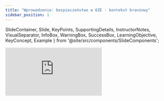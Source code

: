 ```yaml
---
title: "Wprowadzenie: bezpieczeństwo w OZE - kontekst branżowy"
sidebar_position: 1
---
```


  SlideContainer, 
  Slide, 
  KeyPoints, 
  SupportingDetails, 
  InstructorNotes,
  VisualSeparator,
  InfoBox,
  WarningBox,
  SuccessBox,
  LearningObjective,
  KeyConcept,
  Example
} from '@site/src/components/SlideComponents';

<SlideContainer>

<Slide title="🎥 Wprowadzenie: energetyka wiatrowa – bezpieczeństwo i ryzyko" type="info">

<SupportingDetails title="🎬 Materiał wideo">
<div style={{position: 'relative', paddingBottom: '56.25%', height: '0'}}>
  <iframe
    src="https://www.youtube.com/embed/-eCqMjbNQTA"
    title="YouTube video"
    style={{position: 'absolute', top: '0', left: '0', width: '100%', height: '100%'}}
    frameBorder="0"
    allow="accelerometer; autoplay; clipboard-write; encrypted-media; gyroscope; picture-in-picture; web-share"
    allowFullScreen
  />
</div>
</SupportingDetails>

<KeyPoints title="📊 Najważniejsze liczby (skrótem)">
- 🌍 5818 udokumentowanych wypadków turbin (stan na 31.03.2025); raportowanie mocno niedoszacowane (~91% pożarów poza statystykami)
- 🌊 Offshore 2023: 1679 incydentów (+94% r/r); 61,9 mln roboczogodzin (+39% r/r)
- 🕯️ 246 ofiar śmiertelnych w 180 wypadkach; 672 wypadki z obrażeniami
- 🪓 Łopaty: ~3800 awarii rocznie (~0,54%/rok przy ~700 tys. łopat); odłamki do 1 mili
- 🔥 Pożary: 478 zgłoszonych (2000–2024); szacunki 50–117 rocznie globalnie; pożary gondoli → 90% strat całkowitych/znacznych
- 🇵🇱 Polska: >9 GW mocy; rekord 6,7 GW (02.2022); liberalizacja 10H (2025) do 500–700 m; Baltic Power 1,2 GW od 2026
</KeyPoints>

<InstructorNotes>
**Kluczowa myśl**: bezpieczeństwo w energetyce wiatrowej to **aktywne zarządzanie ryzykiem**, a nie tylko zgodność z przepisami. Wzrost skali sektora oznacza większą ekspozycję na zdarzenia i większą odpowiedzialność po stronie inżynierów.

Na początek osadzam wątek w realnych danych. Bazy zdarzeń, takie jak SAS, dokumentują **5818 wypadków** do marca 2025 r., ale raportowanie jest **mocno niedoszacowane** – badania wskazują, że nawet **~91% pożarów** nie trafia do statystyk. To znaczy, że obraz ryzyka bywa zbyt „różowy” i musimy myśleć w kategoriach pełniejszej, często ukrytej ekspozycji.

W obszarze **offshore** widzimy dynamiczny wzrost: **1679 incydentów w 2023 r.** (około **+94% r/r**), przy rekordowych **61,9 mln roboczogodzin**. To nie tylko liczby – to konsekwencja pracy w środowisku trudniejszym technicznie i logistycznie, gdzie błędy kosztują więcej.

Z perspektywy skutków: do marca 2025 r. odnotowano **246 ofiar śmiertelnych w 180 wypadkach** oraz **672 wypadki z obrażeniami**. To uzmysławia, że mówimy o bezpieczeństwie **ludzi**, nie tylko urządzeń.

Technicznie najbardziej „kosztowne” są dwa zjawiska. Po pierwsze **awarie łopat** – szacunkowo **~3800 rocznie** (ok. **0,54%/rok** przy ~700 tys. łopat). Odłamki potrafią przemieszczać się na duże odległości, co rozszerza strefę ryzyka poza samą turbinę. Po drugie **pożary**, zwłaszcza **pożary gondoli**, które w **~90%** kończą się **całkowitą lub znaczną stratą**. Oficjalnie zebrano **478 pożarów (2000–2024)**, ale modele i dane ubezpieczeniowe sugerują **50–117 pożarów rocznie** globalnie.

Polski kontekst – incydenty: publicznie dostępne dane o zdarzeniach są ograniczone, ale sygnały ryzyka są wyraźne. Zanotowano rekordowe **ograniczenia wytwarzania (curtailment)** w kwietniu 2024 r., co ujawnia ryzyka **operacyjne i systemowe**. W badaniach wskazano na **transport ponadgabarytowy** jako krytyczne źródło incydentów (wypadki drogowe, rozbieżności dokumentacyjne). W eksploatacji pojawiają się **ekstremalne zjawiska wiatrowe**, susze wiatrowe i **oblodzenie/zrzut lodu** (udokumentowane przypadki do ~140 m), które zwiększają ekspozycję poza strefę turbiny. W obszarze **offshore Bałtyk** ryzyka obejmują potencjalne **wycieki olejów** (przekładnie, hydraulika, smary) oraz narażenia personelu (temperatura, **PEM**, hałas, prace w izolacji). Wniosek: konieczne są **ujednolicone rejestry incydentów**, szybkie raportowanie oraz priorytet na **prewencję pożarów gondoli** i **awarii łopat**.

Chcę, aby studenci zapamiętali trzy rzeczy: **(1) dane są niepełne, więc projektujemy z marginesem bezpieczeństwa**, **(2) monitorujemy kluczowe mechanizmy awarii – łopaty i źródła pożarów**, **(3) łączymy bezpieczeństwo ludzi, majątku i ciągłość pracy**. To wprowadzenie ustawia nas pod dalszą, metodyczną analizę ryzyka i dobór środków kontroli.
</InstructorNotes>

</Slide>

<Slide title="🎥 Wprowadzenie: fotowoltaika (PV) – bezpieczeństwo i ryzyko" type="info">

<SupportingDetails title="🎬 Materiał wideo">
<div style={{position: 'relative', paddingBottom: '56.25%', height: '0'}}>
  <iframe
    src="https://www.youtube.com/embed/9FtOgsZZzww?start=5"
    title="YouTube video"
    style={{position: 'absolute', top: '0', left: '0', width: '100%', height: '100%'}}
    frameBorder="0"
    allow="accelerometer; autoplay; clipboard-write; encrypted-media; gyroscope; picture-in-picture; web-share"
    allowFullScreen
  />
</div>

<div style={{position: 'relative', paddingBottom: '56.25%', height: '0', marginTop: '1rem'}}>
  <iframe
    src="https://www.youtube.com/embed/NeUOIFegm9c"
    title="YouTube video"
    style={{position: 'absolute', top: '0', left: '0', width: '100%', height: '100%'}}
    frameBorder="0"
    allow="accelerometer; autoplay; clipboard-write; encrypted-media; gyroscope; picture-in-picture; web-share"
    allowFullScreen
  />
</div>
</SupportingDetails>

<KeyPoints title="📊 Najważniejsze liczby (skrótem)">
- 🔥 Globalnie: ~0,0293 pożaru/MW/rok (≈29/GW/rok); duża zmienność między krajami
- 🌍 Włochy/Australia: 0,015–0,047; Niemcy/USA: &lt;0,0051 pożarów/MW/rok; Europa/NA: 0,02–0,03%/instalację/rok
- 🧩 Inicjacja pożarów (udział): złącza 17%, izolatory 15%, falowniki 14%, moduły 10%
- ⚡ Główna przyczyna: łuk elektryczny DC; często powiązany z błędami montażowymi i jakością złączy
- 🛠️ Inspekcje: 62% instalacji z problemami bezpieczeństwa (analiza 2021–2023); do 97% nieprawidłowości na dachach w audytach międzynarodowych
- 🇵🇱 Polska: brak jednolitego raportowania PSP; szacunki 308 pożarów (2018–2021) przy ~2,2 mln interwencji; sektor >22 GW (2025)
</KeyPoints>

<InstructorNotes>
**Teza**: w PV najczęściej zawodzą **połączenia i praktyka montażowa**, a kluczowym mechanizmem zapłonu jest **łuk elektryczny DC**. Skuteczne bezpieczeństwo wynika z jakości komponentów, standardów montażu i systematycznych inspekcji.

Zacznę od osadzenia w liczbach: globalnie obserwujemy ok. **29 pożarów na każdy GW mocy rocznie**, z dużą rozpiętością między krajami wynikającą z różnic w **raportowaniu** i **wymogach inspekcyjnych**. Na poziomie komponentów najczęściej pojawiają się problemy **złączy (ok. 17%)**, następnie **izolatorów (15%)** i **falowników (14%)**. To prowadzi wprost do wniosku, że kontrola jakości złączy, kompatybilność wtyk/gniazdo i sposób zaciskania są krytyczne.

Przyczyna źródłowa to **łuk elektryczny DC** – trudniejszy do wygaszenia niż w AC. Typowe scenariusze to: niekompatybilne złącza, niedociągnięte zaciski, wnikanie wilgoci, degradacja materiałów. Inspekcje międzynarodowe pokazują, że **problemy bezpieczeństwa są powszechne** (od setek projektów do setek tysięcy punktów danych), co potwierdza potrzebę **standaryzacji przeglądów** i **termografii** w utrzymaniu.

W Polsce brakuje spójnej ewidencji pożarów PV – dostępne liczby są **niepewne** i najpewniej **niedoszacowane**. Jednocześnie sektor urósł do **>22 GW**, a wiele mikroinstalacji powstało bez pełnych projektów inżynierskich. To zwiększa wagę **procedur odbioru**, **kontroli okresowych** i **edukacji instalatorów**. Przejście do dalszych części: będziemy łączyć te dane z metodami analizy ryzyka i doborem środków kontroli, m.in. **AFCI**, szybkie wyłączenie i standardy łączeniowe.
</InstructorNotes>

</Slide>

<Slide title="🎥 Wprowadzenie: biogaz – bezpieczeństwo i ryzyko" type="info">

<SupportingDetails title="🎬 Materiał wideo">
<div style={{position: 'relative', paddingBottom: '56.25%', height: '0'}}>
  <iframe
    src="https://www.youtube.com/embed/FI1FjNTqyKo"
    title="YouTube video"
    style={{position: 'absolute', top: '0', left: '0', width: '100%', height: '100%'}}
    frameBorder="0"
    allow="accelerometer; autoplay; clipboard-write; encrypted-media; gyroscope; picture-in-picture; web-share"
    allowFullScreen
  />
</div>
</SupportingDetails>

<KeyPoints title="📊 Najważniejsze liczby (skrótem)">
- 🧪 Dominujące zdarzenia: wybuchy gazów ≈69,3%, toksyczne emisje ≈21,3%, asfiksja ≈4%, pożary ≈2,7%
- 🧍‍♂️ Skutki: ≥51 ofiar śmiertelnych, 76 rannych (1990–2023, wybrane badania)
- 🇪🇺 Europa: 169 wypadków (1995–2014); w ostatniej dekadzie >800 zdarzeń na 13 171 stacji
- ⚠️ Poważne awarie: częstość ≈2,3×10⁻⁵/rok; większość poważnych zdarzeń od wycieków biogazu
- 📍 Geografia (Europa): gł. Niemcy (≈76%), następnie Francja (≈11%), Włochy (≈6%), UK (≈2%)
- 🇵🇱 Polska: ~400 instalacji, ~300 MW (2024); luka w publicznych statystykach incydentów
</KeyPoints>

<InstructorNotes>
**Teza**: w biogazowniach dominują **wybuchy metanu** i **emisje H₂S**, a ciężar skutków spada na personel pracujący na obiekcie. Bezpieczeństwo opiera się na kontroli procesu, wentylacji, detekcji gazów i reżimie prac niebezpiecznych.

W danych globalnych widać, że **wybuchy** stanowią około **69% zdarzeń**, a **toksyczne emisje** i **asfiksja** odpowiadają za znaczącą część pozostałych. Europejskie zestawienia pokazują **setki incydentów** na przestrzeni dekady, przy obliczonej częstości poważnych awarii rzędu **2,3×10⁻⁵/rok**. To potwierdza, że nawet przy dobrej kulturze bezpieczeństwa, **ryzyko resztkowe** wymaga stałej kontroli.

Najczęstsze mechanizmy: **wycieki/akumulacja biogazu**, **nadciśnienie i pęknięcia membran**, **prace gorące** bez właściwego gazfree i zezwoleń, a także **H₂S** w przestrzeniach zamkniętych. W praktyce oznacza to wymóg rygorystycznych procedur LOTO, gas detection, wentylacji, kategorii stref **ATEX** i kompetencji personelu.

W Polsce sektor jest mniejszy (**~400 instalacji**, **~300 MW**), ale występują **luki w ewidencji incydentów** i udokumentowane problemy środowiskowe (poferment, odory). Dlatego podkreślam: **projektowanie pod bezpieczeństwo procesu**, **monitoring gazów** i **standaryzacja prac niebezpiecznych** są kluczowe. To będzie punkt wyjścia do metod HAZOP/ETA/FTA w kolejnych częściach.
</InstructorNotes>

</Slide>

<Slide title="🎥 Wprowadzenie: magazyny energii (BESS) – bezpieczeństwo i ryzyko" type="info">

<SupportingDetails title="🎬 Materiał wideo">
<div style={{position: 'relative', paddingBottom: '56.25%', height: '0'}}>
  <iframe
    src="https://www.youtube.com/embed/_tyCV5RpLIY"
    title="YouTube video"
    style={{position: 'absolute', top: '0', left: '0', width: '100%', height: '100%'}}
    frameBorder="0"
    allow="accelerometer; autoplay; clipboard-write; encrypted-media; gyroscope; picture-in-picture; web-share"
    allowFullScreen
  />
</div>
</SupportingDetails>

<KeyPoints title="📊 Najważniejsze liczby (skrótem)">
- 📉 98% spadek awaryjności (2018–2024); wdrożenia USA 645→12 191 MWh przy wzroście incydentów 2→12
- 🔎 Przyczyny: sterowanie ≈46%, balance-of-system ≈43%, ogniwa/moduły ≈11%
- 🌏 Znane zdarzenia: Surprise (2019), Victorian Big Battery (2021), Moss Landing (2024–2025)
- 🇰🇷 Korea Płd.: 296 incydentów w H1 2025; 543 incydenty w 2024 r.
- 🇺🇸 USA: >25 tys. przypadków przegrzania/pożaru Li-ion (2017–2022)
- 🇵🇱 Polska: >2,5 GW zakontraktowane (aukcja 12/2024); poważne incydenty bateryjne (Gdańsk 2025, Warszawa 2024)
</KeyPoints>

<InstructorNotes>
**Teza**: współczesne BESS są coraz **bezpieczniejsze systemowo**, ale wciąż wrażliwe na błędy **sterowania**, **uszczelnień/środowiska** i **procedur reagowania**. Dominują przyczyny „pozasame ogniwa”, dlatego nacisk kładziemy na integrację i walidację systemu.

Na liczbach: obserwujemy **98% spadek wskaźnika awaryjności (2018–2024)**, mimo wielokrotnego wzrostu wdrożeń. Analizy EPRI/PNNL/TWAICE wskazują, że **~89% awarii** to sterowanie i komponenty równowagi systemu, a nie „chemia” ogniw. Przypomnę znane przypadki: **Surprise (2019)** z niekontrolowaną ucieczką termiczną i obrażeniami strażaków, **Victorian Big Battery (2021)** z łukiem po wycieku chłodziwa i rozprzestrzenianiem ogniem po dachu, oraz **Moss Landing (2024–2025)** z serią zdarzeń mimo skali i zabezpieczeń.

Wnioski praktyczne: testy integracyjne i walidacja software’u, **uszczelnienia środowiskowe**, kontrola wilgoci, detekcja i wentylacja gazów, a także procedury wejścia/gaszenia. W Polsce sektor rośnie (**>2,5 GW zakontraktowane**), ale katalog incydentów publicznych jest ograniczony; znamy przypadki **Gdańsk 2025** (ok. 1 MWh ogniw) i tragiczny wypadek **Warszawa 2024**. Dlatego przykładamy wagę do norm **NFPA 855**, **UL9540A**, oraz praktyk reagowania (IAFF/UL/FSRI) i szkoleń PSP.
</InstructorNotes>

</Slide>

<VisualSeparator type="energy" />

<Slide title="🌱 Kontekst branży OZE i znaczenie bezpieczeństwa" type="info">

<KeyPoints title="📈 Rozwój branży OZE">
- **47% udział OZE** w produkcji netto energii elektrycznej w UE (2024) - rekordowy poziom
- **29% udział OZE** w Polsce (2024) - wzrost z 26% w 2023 i 10% w 2015
- **Transformacja energetyczna** w pełnym toku
- **Bezpieczeństwo = podstawa** trwałego funkcjonowania
</KeyPoints>

<SupportingDetails title="🔍 Specyficzne cechy instalacji OZE">
**Rozproszenie geograficzne:**
- Farmy PV: dziesiątki hektarów, tysiące modułów
- Farmy wiatrowe: turbiny oddalone o kilometry
- Biogazownie: kompleksy technologiczne z wieloma systemami

**Złożoność technologiczna:**
- Połączenia różnych technologii (PV + BESS, hybrydy)
- Wysokie napięcia DC w PV (do 1500V)
- Systemy automatyczne bez stałej obsługi

**Wymagania regulacyjne:**
- Surowsze normy bezpieczeństwa niż tradycyjna energetyka
- Wymogi raportowania incydentów
- Certyfikacje i audyty bezpieczeństwa
</SupportingDetails>

<InstructorNotes>
Zacznę od aktualnych statystyk - w 2024 roku **OZE (Odnawialne Źródła Energii)** osiągnęły **47% udziału w produkcji netto energii elektrycznej w UE**, co stanowi rekordowy poziom w historii i wzrost o 2,6 punktu procentowego w porównaniu z 2023 rokiem. W Polsce udział OZE w wytwarzaniu energii elektrycznej wyniósł **29%**, co oznacza dynamiczny wzrost z 26% w 2023 roku i spektakularną transformację energetyczną kraju, która jeszcze w 2015 roku generowała jedynie 10% energii z odnawialnych źródeł.

**Kluczowa myśl** to fakt, że **każdy wzrost udziału OZE oznacza wzrost liczby instalacji**, a więc i potencjalnych zagrożeń. Bezpieczeństwo staje się **wąskim gardłem** rozwoju branży. Jeśli nie będziemy potrafić bezpiecznie projektować i eksploatować instalacji OZE, cała transformacja energetyczna może się zatrzymać.

Konkretne liczby robią wrażenie - farmy **PV (Photovoltaic)** o mocy stu megawatów to czterysta tysięcy modułów, czyli czterysta tysięcy punktów potencjalnej awarii. Turbina wiatrowa sześć megawatów to sto dwudziestometrowa wieża plus osiemdziesięciometrowe łopaty, co oznacza ogromne ryzyko mechaniczne. **Rozproszenie geograficzne** i **złożoność technologiczna** to wyzwania, z którymi tradycyjna energetyka nie miała do czynienia.

Zadam studentom pytanie o konsekwencje - co będzie, jeśli z powodu problemów bezpieczeństwa zaczniemy odbiegać od celów transformacji energetycznej?
</InstructorNotes>

</Slide>

<VisualSeparator type="energy" />

<Slide title="📚 Definicja bezpieczeństwa w OZE" type="tip">

<KeyPoints title="🔑 Podstawowa definicja">
- 🛡️ **Kompleksowe zarządzanie ryzykiem** - nie tylko przepisy
- 👥 **Bezpieczeństwo ludzi** - pracownicy, mieszkańcy okolicy  
- 🌍 **Bezpieczeństwo środowiska** - ochrona przed wyciekami
- 💰 **Bezpieczeństwo majątku** - ochrona inwestycji przed szkodami
- ⚡ **Bezpieczeństwo operacyjne** - ciągłość dostaw energii
</KeyPoints>

<KeyConcept title="Definicja bezpieczeństwa w OZE">
Bezpieczeństwo w instalacjach OZE to **kompleksowe zarządzanie ryzykiem** obejmujące wszystkie aspekty funkcjonowania instalacji - od projektowania, przez budowę i eksploatację, do końca życia technicznego.
</KeyConcept>

<InstructorNotes>
**Kluczowa różnica** to rozróżnienie między bezpieczeństwem a przestrzeganiem przepisów. Bezpieczeństwo to **aktywne zarządzanie ryzykiem** - znajdowanie potencjalnych problemów zanim się pojawią, nie czekanie na awarie.

Instalacja może być zgodna z przepisami, ale nadal niebezpieczna jeśli nie uwzględnia specyficznych warunków lokalnych - na przykład częstych burz w regionie czy skłonności do pożarów trawy. **Prawdziwe bezpieczeństwo** wymaga głębokiej analizy ryzyka, nie tylko checkboxów w formalnych procedurach.

Bezpieczeństwo w **OZE (Odnawialnych Źródłach Energii)** opiera się na **czterech filarach**, z których każdy ma równe znaczenie. **Bezpieczeństwo ludzi** to ochrona przed porażeniami, upadkami, narażeniem na gazy. **Bezpieczeństwo środowiska** to zapobieganie wyciekom, pożarom, nadmiernemu hałasowi. **Bezpieczeństwo majątku** to ochrona sprzętu przed uszkodzeniami i minimalizacja strat finansowych. **Bezpieczeństwo operacyjne** to ciągłość dostaw energii dla sieci.

Teraz gdy wiemy, co to bezpieczeństwo, zobaczmy jakie są podstawowe pojęcia, których będziemy używać przez cały kurs.
</InstructorNotes>

</Slide>

<VisualSeparator type="default" />

<Slide title="📝 Podstawowe pojęcia i definicje" type="info">

<KeyPoints title="🔑 Kluczowe definicje">
- ⚠️ **Zagrożenie (Hazard)** - źródło potencjalnej szkody
- 📊 **Ryzyko (Risk)** - kombinacja prawdopodobieństwa i skutków
- 🚨 **Incydent bezpieczeństwa** - zdarzenie niezamierzone
- 🔧 **Awarie** - nieplanowane zatrzymania instalacji
</KeyPoints>

<SupportingDetails title="📖 Szczegółowe definicje">
**Zagrożenie (Hazard)** - źródło potencjalnej szkody lub sytuacja, która może spowodować straty ludzi, środowiska lub majątku.

**Ryzyko (Risk)** - kombinacja prawdopodobieństwa wystąpienia szkody i jej konsekwencji:
- Prawdopodobieństwo wystąpienia zdarzenia  
- Skutki tego zdarzenia

**Incydent bezpieczeństwa** - zdarzenie niezamierzone, które prowadzi lub może prowadzić do szkody ludzi, środowiska lub majątku.

**Awarie** - nieplanowane zatrzymania instalacji spowodowane uszkodzeniami technicznymi lub czynnikami zewnętrznymi.
</SupportingDetails>

<InfoBox title="💡 Kluczowa różnica">
**Zagrożenie** ≠ **Ryzyko**: Zagrożenie to potencjalna przyczyna szkody (np. wysoka temperatura), ryzyko to ocena jak prawdopodobne jest wystąpienie szkody w konkretnych warunkach.
</InfoBox>

<InstructorNotes>
**Najczęstszy błąd** studentów to mieszanie **zagrożenia** z **ryzykiem**. To fundamentalna różnica, którą muszą zrozumieć od początku kursu.

**Zagrożenie** to "co może się stać" - na przykład wysokie napięcie w instalacji **PV (Photovoltaic)**. **Ryzyko** to "jak prawdopodobne, że się stanie" - na przykład ryzyko porażenia operatora przy pracach konserwacyjnych to kombinacja prawdopodobieństwa wystąpienia zdarzenia i jego konsekwencji.

Praktyczny przykład do zapamiętania - **zagrożenie** to łuk elektryczny w inwerterze PV. **Ryzyko** to szacunek, że prawdopodobieństwo porażenia operatora jest niskie dzięki zabezpieczeniom, ale konsekwencje byłyby wysokie, nawet śmiertelne.

**Incydent** to problem bezpieczeństwa obejmujący pożar, porażenie, wyciek gazów. **Awaria** to problem techniczny, na przykład zatrzymanie produkcji energii. W farmie PV brak produkcji to awaria, ale jeśli spowodowała pożar, to już incydent bezpieczeństwa.
</InstructorNotes>

</Slide>

<VisualSeparator type="default" />

<Slide title="⚡ Specyficzne zagrożenia w technologiach OZE" type="warning">

<KeyPoints title="🔍 Główne kategorie zagrożeń">
- ⚡ **Zagrożenia elektryczne** - wysokie napięcia, łuki elektryczne
- 🔥 **Zagrożenia pożarowe** - przegrzania, zwarcia
- 🔧 **Zagrożenia mechaniczne** - uszkodzenia, upadki
- 💨 **Zagrożenia gazowe** - wycieki, eksplozje
</KeyPoints>

<SupportingDetails title="🔧 Zagrożenia według technologii">
**Fotowoltaika (PV):**
- ⚡ Zagrożenia elektryczne: wysokie napięcia DC, łuki elektryczne
- 🔥 Zagrożenia pożarowe: zwarcie w okablowaniu, przegrzanie
- 🔧 Zagrożenia mechaniczne: uszkodzenie modułów, upadki z wysokości

**Energia wiatrowa:**
- 🔧 Zagrożenia mechaniczne: pęknięcie łopatek, awarie przekładni
- 💨 Zagrożenia aerodynamiczne: ekstremalne wiatry, oblodzenie
- 🏗️ Zagrożenia wysokościowe: prace na wieżach turbin

**Magazyny energii (BESS):**
- 🌡️ Thermal runaway: niekontrolowane rozgrzanie baterii
- 💨 Zagrożenia gazowe: uwolnienie gazów przy awarii
- ⚡ Zagrożenia elektryczne: wysokie napięcia, prądy zwarciowe

**Instalacje biogazowe:**
- 💥 Zagrożenia wybuchowe: mieszaniny gazów w strefach ATEX
- ☠️ Zagrożenia toksyczne: H₂S, metan, amoniak
- 🔥 Zagrożenia pożarowe: gazy palne
</SupportingDetails>

<WarningBox title="⚠️ Kluczowa różnica">
Każda technologia OZE ma **unikalne zagrożenia** - nie można stosować tych samych procedur bezpieczeństwa dla PV i turbin wiatrowych.
</WarningBox>

<InstructorNotes>
**Kluczowe przesłanie** to fakt, że nie ma "bezpieczeństwa OZE" jako jednolitej kategorii - każda technologia ma inne zagrożenia wymagające innych podejść. To najczęstszy błąd projektantów, który studenci muszą unikać.

**W fotowoltaice** łuki elektryczne **DC (Direct Current – prąd stały)** są znacznie trudniejsze do wygaszenia niż w systemach **AC (Alternating Current – prąd przemienny)**. **W energetyce wiatrowej** sto dwudziestometrowa wieża oznacza ogromne ryzyko upadku przy ekstremalnych wiatrach. **W magazynach energii BESS (Battery Energy Storage Systems)** zjawisko thermal runaway (niekontrolowane rozgrzanie) może nastąpić w krótkim czasie. **W biogazowniach** siarkowodór **H₂S** jest śmiertelny już przy stężeniu zero jeden procent.

Pytania do studentów wywołają refleksję - które zagrożenie w **PV (Photovoltaic)** jest najczęściej pomijane? Odpowiedź to łuki elektryczne DC, bo większość inżynierów myśli o systemach AC. Dlaczego **BESS** jest szczególnie niebezpieczny? Szybkość rozwoju pożaru - to nie są godziny jak w tradycyjnym pożarze, ale minuty.

Te zagrożenia to nie teoria - pokażę studentom konkretny przykład rzeczywistego incydentu.
</InstructorNotes>

</Slide>

<VisualSeparator type="energy" />

<Slide title="📖 Kontekst: Nawałnica 2017 w Polsce – tło incydentów" type="warning">

<div style={{display: 'flex', gap: '1rem', alignItems: 'center', justifyContent: 'center', marginBottom: '1rem'}}>
  <img src="./img/image-1.png" alt="Mapa szkód nawałnicy 2017 w Polsce" style={{maxWidth: '50%', height: 'auto', borderRadius: '4px'}} />
  <img src="./img/image-2.png" alt="Skutki nawałnicy 2017 – zniszczenia infrastruktury" style={{maxWidth: '50%', height: 'auto', borderRadius: '4px'}} />
</div>

<KeyPoints title="📋 Skala zdarzenia (11.08.2017)">
- 🌪️ System burzowy (łuk-echo), porywy wiatru do **151 km/h**
- 🏚️ **20 000** uszkodzonych budynków; **6** ofiar śmiertelnych
- 🌲 Zniszczone lasy: **39 200 ha** całkowicie, **40 500 ha** częściowo; >**8 mln m³** drewna powalonego
- 🔌 Do **440 000** odbiorców bez zasilania; odbudowa sieci: **2–3 dni** w wielu miejscach
- 💶 Szacowane koszty: **500 mln – 1 mld EUR**
</KeyPoints>

<InfoBox title="ℹ️ Ograniczenia danych">
Brak jednoznacznie udokumentowanego, publicznego przypadku farmy PV w Polsce w 2017 r. o parametrach: 200 tys. EUR strat i 2 tygodnie przestoju. Dane wskazują natomiast szerokie skutki burzy dla infrastruktury.
</InfoBox>

<InstructorNotes>
**Cel**: osadzić analizę bezpieczeństwa w realnym tle nawałnicy z sierpnia 2017 r. Obrazy po lewej i prawej od razu pokazują **skalę oddziaływania**: wiatr, zniszczenia infrastruktury i długotrwałe przerwy w zasilaniu. To kontekst, w którym instalacje OZE funkcjonują w Polsce.

**Kluczowa myśl**: ekstremalne zjawiska pogodowe są **nieusuwalnym** elementem ryzyka. Nie projektujemy „na pogodny dzień”, tylko pod **ekstremum**, które statystycznie powraca. Przy porywach wiatru rzędu 150 km/h zagrożone są nie tylko linie i stacje, ale też komponenty PV, turbiny wiatrowe, systemy BESS oraz logistyka serwisowa.

**Implikacje dla OZE**: dla PV oznacza to przepięcia i prądy piorunowe, zalania, uszkodzenia tras kablowych i opóźnioną detekcję zdarzeń. Dla wiatru to obciążenia konstrukcji, zrzut lodu i ograniczenia dostępu serwisowego. Dla BESS – infiltracja wilgoci, kondensacja, utrudniona wentylacja i kontrola gazów. Dla biogazu – ryzyka mechaniczne i utrata zasilania awaryjnego.

**Dane i ograniczenia**: nie dysponujemy **publicznie weryfikowalnym** przypadkiem farmy PV z 2017 r. o wskazanych parametrach strat i przestoju. Mamy jednak wiarygodny obraz strat systemowych. To wystarcza, by uzasadnić **rezyliencję**: selektywne SPD, właściwe uziemienie i ekwipotencjalizację, ekranowanie tras DC, odporność na zalania oraz procedury „storm mode”.

**Wniosek projektowy**: bezpieczeństwo to **architektura + operacje**. Architektura ogranicza skutki (SPD, separacja stref, odwodnienie, dobór obudów), a operacje zmniejszają ekspozycję (wyprzedzające alarmy meteorologiczne, ograniczenie pracy, inspekcje powyburzowe, transparentne kryteria wejścia na obiekt).

**Pytanie do grupy**: które trzy czynności wdrożylibyście w pierwszej kolejności po przejściu burzy na farmie PV i jakie **dane z monitoringu** potwierdzą priorytety (asymetrie stringów, alarmy SPD, wilgotność w szafach)? To buduje most do kolejnego slajdu z modelem incydentu.
</InstructorNotes>

</Slide>

<Slide title="📖 Edukacyjny scenariusz PV: burza i konsekwencje" type="warning">

<KeyPoints title="📋 Hipotetyczny przebieg (na bazie wzorców zdarzeń)">
- ⛈️ Uderzenie pioruna → uszkodzenie inwertera → zwarcie w **DC**
- 🔥 Lokalny pożar okablowania; detekcja po spadku mocy (zbyt późno)
- 💸 Strata rzędu **~200 000 EUR** i przestój **~2 tygodnie** (wartości edukacyjne)
- 🧰 Braki: niewystarczające **SPD**, brak/źle dobrane **AFCI**, brak procedur „storm mode”
</KeyPoints>

<Example title="Środki kontroli i wnioski">
**Prewencja i detekcja:**
- Selektywne **SPD** po stronie DC/AC; dobór klas, uziemienie, koordynacja
- **AFCI** po stronie stringów i rozdzielni; kalibracja pod szum i transjenty
- Monitoring **poziomu stringów** i inferencja zdarzeń (wzorce asymetrii, nagłe odchylenia)

**Operacje i procedury:**
- Tryb burzowy: ograniczenie pracy, przeglądy powyburzowe, zasady wejścia na obiekt
- Przegląd połączeń DC (złącza, korytka, prowadzenie), przegląd termowizyjny
</Example>

<WarningBox title="🚨 Uwaga metodologiczna">
To **scenariusz edukacyjny** zbudowany na typowych mechanizmach uszkodzeń PV podczas burz. Służy do ilustracji doboru zabezpieczeń i organizacji reakcji.
</WarningBox>

<InstructorNotes>
**Zamysł**: to **modelowy scenariusz** zbudowany na znanych mechanizmach uszkodzeń PV podczas burz. Używam go, aby połączyć **zjawisko atmosferyczne** z **łańcuchem technicznym** i decyzjami operacyjnymi.

**Przebieg techniczny**: uderzenie pioruna generuje przepięcia i prądy piorunowe. W praktyce widzimy uszkodzenie inwertera, zaburzenia w torze DC i ryzyko łuku elektrycznego. System monitoringu najczęściej „widzi” to jako **nagły spadek mocy** lub asymetrię między stringami – symptom, nie przyczynę.

**Środki kontroli**: **SPD** po stronie DC/AC muszą być dobrane selektywnie i skoordynowane z uziemieniem. **AFCI** na poziomie stringów i rozdzielni ogranicza czas trwania łuku. Krytyczna jest **jakość złączy DC** i prowadzenie tras kablowych, bo lokalne opory i wilgoć sprzyjają inicjacji łuku.

**Monitoring i analityka**: skuteczna detekcja wczesna opiera się na porównaniach string‑po‑stringu, progach dla nagłych odchyleń prądu i mocy oraz inspekcji termicznej newralgicznych punktów. Proszę studentów, by wskazali, jakie **progi** ustawiliby, aby złapać zjawisko wcześnie, ale bez zalewu fałszywych alarmów.

**Operacje**: definiuję **tryb burzowy** jako zestaw decyzji: ograniczenie pracy, czasowe podniesienie czułości alarmów, obowiązkowa kontrola SPD po zdarzeniu, przegląd szaf DC i tras, rygor **LOTO** oraz zasady bezpiecznego wejścia i ewentualnego gaszenia pożarów elektrycznych.

**Wniosek**: bezpieczeństwo PV przy burzach to połączenie **projektu**, **monitoringu** i **procedur**. Zadanie dla grupy: zaproponujcie trzy konkretne działania, które skrócą **czas wykrycia** i **skalę szkód** w tym scenariuszu – oraz wskażcie metryki, którymi ocenicie skuteczność.
</InstructorNotes>

</Slide>


<VisualSeparator type="default" />

<Slide title="🗂️ Struktura kursu (10 wykładów)" type="info">

<KeyPoints title="📋 Podział tematyczny">
- 🏗️ **Wykłady 1-3**: Podstawy bezpieczeństwa i metody analizy
- ⚡ **Wykłady 4-6**: Bezpieczeństwo technologii (PV, wiatr, BESS, biogaz)
- 📊 **Wykłady 7-9**: Systemy monitoringu, cyberbezpieczeństwo, analiza danych
- 👥 **Wykład 10**: Zarządzanie bezpieczeństwem i kultura
</KeyPoints>

<SupportingDetails title="🔧 Progresja kompetencji">
**Etap 1**: Teoretyczne podstawy → Definicje, metody analizy ryzyka
**Etap 2**: Praktyczne zastosowania → Konkretne technologie i ich zagrożenia  
**Etap 3**: Zaawansowane narzędzia → Monitoring, AI, predykcyjne utrzymanie
**Etap 4**: Zarządzanie → Procedury, kultura bezpieczeństwa, liderstwo
</SupportingDetails>

<InstructorNotes>
**Logika struktury** jest progressywna - kurs prowadzi od podstaw teoretycznych do zaawansowanych kompetencji menedżerskich. Studenci muszą zrozumieć tę progresję, żeby wiedzieć, dlaczego tak a nie inaczej jest ułożony program.

**Pierwsze trzy wykłady** to fundament - studenci muszą zrozumieć podstawy metodologii bezpieczeństwa zanim przejdą do konkretnych technologii. Bez tego fundamentu nie będą potrafić poprawnie analizować zagrożeń w różnych systemach OZE.

**Wykłady czwarty do szósty** to praktyczne zastosowania - każda technologia ma inne wyzwania bezpieczeństwa wymagające specyficznych podejść. **Wykłady siódmy do dziewiątego** to nowoczesne technologie - monitoring, sztuczna inteligencja, cyberbezpieczeństwo. **Wykład dziesiąty** to liderstwo - zarządzanie zespołami i kulturą bezpieczeństwa.

Często studenci pytają, czy mogą zacząć od konkretnych technologii. Odpowiedź jest nie - najpierw trzeba zrozumieć podstawy metodologii bezpieczeństwa, które są uniwersalne dla wszystkich technologii.
</InstructorNotes>

</Slide>


</SlideContainer>
